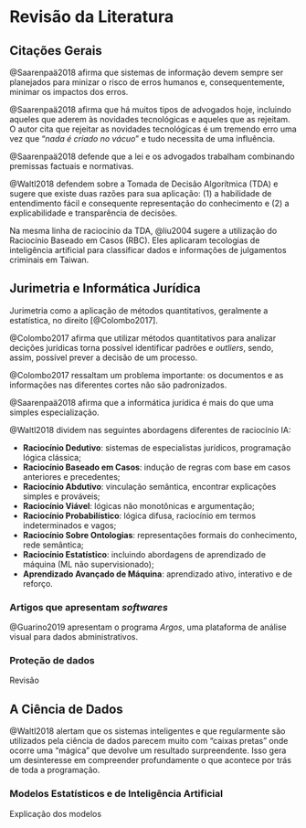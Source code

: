 # Revisão da Literatura

## Citações Gerais

@Saarenpaä2018 afirma que sistemas de informação devem sempre ser planejados para minizar o risco de erros humanos e, consequentemente, minimar os impactos dos erros.

@Saarenpaä2018 afirma que há muitos tipos de advogados hoje, incluindo aqueles que aderem às novidades tecnológicas e aqueles que as rejeitam. O autor cita que rejeitar as novidades tecnológicas é um tremendo erro uma vez que "*nada é criado no vácuo*" e tudo necessita de uma influência.

@Saarenpaä2018 defende que a lei e os advogados trabalham combinando premissas factuais e normativas.

@Waltl2018 defendem sobre a Tomada de Decisão Algorítmica (TDA) e sugere que existe duas razões para sua aplicação: (1) a habilidade de entendimento fácil e consequente representação do conhecimento e (2) a explicabilidade e transparência de decisões.

Na mesma linha de raciocínio da TDA, @liu2004 sugere a utilização do Raciocínio Baseado em Casos (RBC). Eles aplicaram tecologias de inteligência artificial para classificar dados e informações de julgamentos criminais em Taiwan.




## Jurimetria e Informática Jurídica

Jurimetria como a aplicação de métodos quantitativos, geralmente a estatística, no direito [@Colombo2017].

@Colombo2017 afirma que utilizar métodos quantitativos para analizar decições jurídicas torna possível identificar padrões e *outliers*, sendo, assim, possível prever a decisão de um processo.

@Colombo2017 ressaltam um problema importante: os documentos e as informações nas diferentes cortes não são padronizados.

@Saarenpaä2018 afirma que a informática jurídica é mais do que uma simples especialização.

@Waltl2018 dividem nas seguintes abordagens diferentes de raciocínio IA:

- **Raciocínio Dedutivo**: sistemas de especialistas jurídicos, programação lógica clássica;
- **Raciocínio Baseado em Casos**: indução de regras com base em casos anteriores e precedentes;
- **Raciocínio Abdutivo**: vinculação semântica, encontrar explicações simples e prováveis;
- **Raciocínio Viável**: lógicas não monotônicas e argumentação;
- **Raciocínio Probabilístico**: lógica difusa, raciocínio em termos indeterminados e vagos;
- **Raciocínio Sobre Ontologias**: representações formais do conhecimento, rede semântica;
- **Raciocínio Estatístico**: incluindo abordagens de aprendizado de máquina (ML não supervisionado);
- **Aprendizado Avançado de Máquina**: aprendizado ativo, interativo e de reforço.

### Artigos que apresentam *softwares*

@Guarino2019 apresentam o programa *Argos*, uma plataforma de análise visual para dados abministrativos.

### Proteção de dados

Revisão

## A Ciência de Dados

@Waltl2018 alertam que os sistemas inteligentes e que regularmente são utilizados pela ciência de dados parecem muito com "caixas pretas" onde ocorre uma "mágica" que devolve um resultado surpreendente. Isso gera um desinteresse em compreender profundamente o que acontece por trás de toda a programação.

### Modelos Estatísticos e de Inteligência Artificial

Explicação dos modelos